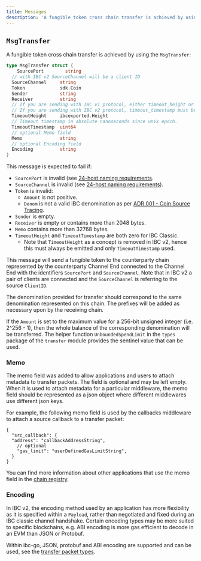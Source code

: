 ```yaml
---
title: Messages
description: 'A fungible token cross chain transfer is achieved by using the MsgTransfer:'
---
```


## `MsgTransfer`

A fungible token cross chain transfer is achieved by using the `MsgTransfer`:

```go expandable
type MsgTransfer struct {
    SourcePort        string
  // with IBC v2 SourceChannel will be a client ID
  SourceChannel     string 
  Token             sdk.Coin
  Sender            string
  Receiver          string
  // If you are sending with IBC v1 protocol, either timeout_height or timeout_timestamp must be set.
  // If you are sending with IBC v2 protocol, timeout_timestamp must be set, and timeout_height must be omitted. 
  TimeoutHeight     ibcexported.Height
  // Timeout timestamp in absolute nanoseconds since unix epoch.
  TimeoutTimestamp  uint64
  // optional Memo field
  Memo              string
  // optional Encoding field 
  Encoding          string
}
```

This message is expected to fail if:

* `SourcePort` is invalid (see [24-host naming requirements](https://github.com/cosmos/ibc/blob/master/spec/core/ics-024-host-requirements/README.md#paths-identifiers-separators).
* `SourceChannel` is invalid (see [24-host naming requirements](https://github.com/cosmos/ibc/blob/master/spec/core/ics-024-host-requirements/README.md#paths-identifiers-separators)).
* `Token` is invalid:
  * `Amount` is not positive.
  * `Denom` is not a valid IBC denomination as per [ADR 001 - Coin Source Tracing](/docs/ibc/v10.1.x/architecture/adr-001-coin-source-tracing).
* `Sender` is empty.
* `Receiver` is empty or contains more than 2048 bytes.
* `Memo` contains more than 32768 bytes.
* `TimeoutHeight` and `TimeoutTimestamp` are both zero for IBC Classic.
  * Note that `TimeoutHeight` as a concept is removed in IBC v2, hence this must always be emitted and only `TimeoutTimestamp` used.

This message will send a fungible token to the counterparty chain represented by the counterparty Channel End connected to the Channel End with the identifiers `SourcePort` and `SourceChannel`. Note that in IBC v2 a pair of clients are connected and the `SourceChannel` is referring to the source `ClientID`.

The denomination provided for transfer should correspond to the same denomination represented on this chain. The prefixes will be added as necessary upon by the receiving chain.

If the `Amount` is set to the maximum value for a 256-bit unsigned integer (i.e. 2^256 - 1), then the whole balance of the corresponding denomination will be transferred. The helper function `UnboundedSpendLimit` in the `types` package of the `transfer` module provides the sentinel value that can be used.

### Memo

The memo field was added to allow applications and users to attach metadata to transfer packets. The field is optional and may be left empty. When it is used to attach metadata for a particular middleware, the memo field should be represented as a json object where different middlewares use different json keys.

For example, the following memo field is used by the callbacks middleware to attach a source callback to a transfer packet:

```jsonc
{
  "src_callback": {
  "address": "callbackAddressString",
    // optional
    "gas_limit": "userDefinedGasLimitString",
  }
}
```

You can find more information about other applications that use the memo field in the [chain registry](https://github.com/cosmos/chain-registry/blob/master/_memo_keys/ICS20_memo_keys.json).

### Encoding

In IBC v2, the encoding method used by an application has more flexibility as it is specified within a `Payload`, rather than negotiated and fixed during an IBC classic channel handshake. Certain encoding types may be more suited to specific blockchains, e.g. ABI encoding is more gas efficient to decode in an EVM than JSON or Protobuf.

Within ibc-go, JSON, protobuf and ABI encoding are supported and can be used, see the [transfer packet types](https://github.com/cosmos/ibc-go/blob/14bc17e26ad12cee6bdb99157a05296fcf58b762/modules/apps/transfer/types/packet.go#L36-L40).
